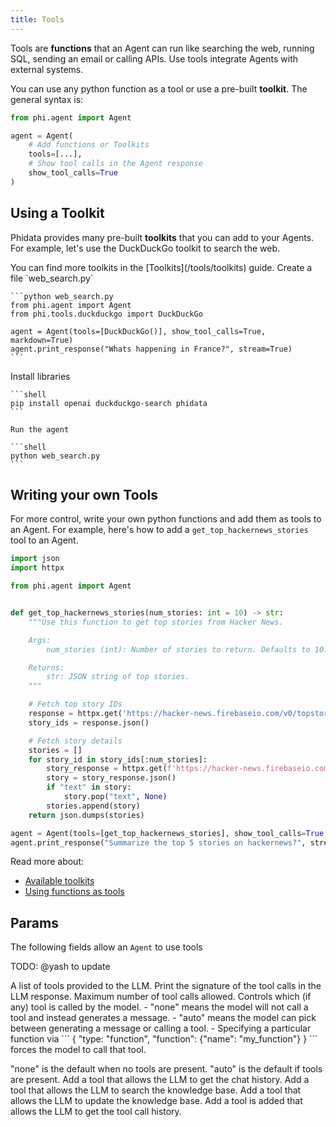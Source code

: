 ```yaml
---
title: Tools
---
```


Tools are **functions** that an Agent can run like searching the web, running SQL, sending an email or calling APIs. Use tools integrate Agents with external systems.

You can use any python function as a tool or use a pre-built **toolkit**. The general syntax is:

```python
from phi.agent import Agent

agent = Agent(
    # Add functions or Toolkits
    tools=[...],
    # Show tool calls in the Agent response
    show_tool_calls=True
)
```

## Using a Toolkit

Phidata provides many pre-built **toolkits** that you can add to your Agents. For example, let's use the DuckDuckGo toolkit to search the web.

<Tip>
You can find more toolkits in the [Toolkits](/tools/toolkits) guide.
</Tip>

<Steps>
  <Step title="Create Web Search Agent">
    Create a file `web_search.py`

    ```python web_search.py
    from phi.agent import Agent
    from phi.tools.duckduckgo import DuckDuckGo

    agent = Agent(tools=[DuckDuckGo()], show_tool_calls=True, markdown=True)
    agent.print_response("Whats happening in France?", stream=True)
    ```

  </Step>
  <Step title="Run the agent">
    Install libraries

    ```shell
    pip install openai duckduckgo-search phidata
    ```

    Run the agent

    ```shell
    python web_search.py
    ```

  </Step>
</Steps>

## Writing your own Tools

For more control, write your own python functions and add them as tools to an Agent. For example, here's how to add a `get_top_hackernews_stories` tool to an Agent.

```python hn_agent.py
import json
import httpx

from phi.agent import Agent


def get_top_hackernews_stories(num_stories: int = 10) -> str:
    """Use this function to get top stories from Hacker News.

    Args:
        num_stories (int): Number of stories to return. Defaults to 10.

    Returns:
        str: JSON string of top stories.
    """

    # Fetch top story IDs
    response = httpx.get('https://hacker-news.firebaseio.com/v0/topstories.json')
    story_ids = response.json()

    # Fetch story details
    stories = []
    for story_id in story_ids[:num_stories]:
        story_response = httpx.get(f'https://hacker-news.firebaseio.com/v0/item/{story_id}.json')
        story = story_response.json()
        if "text" in story:
            story.pop("text", None)
        stories.append(story)
    return json.dumps(stories)

agent = Agent(tools=[get_top_hackernews_stories], show_tool_calls=True, markdown=True)
agent.print_response("Summarize the top 5 stories on hackernews?", stream=True)
```

Read more about:
- [Available toolkits](/tools/toolkits)
- [Using functions as tools](/tools/functions)

## Params

The following fields allow an `Agent` to use tools

TODO: @yash to update

<ResponseField name="tools" type="List[Union[Tool, Toolkit, Callable, Dict, Function]">
 A list of tools provided to the LLM.
</ResponseField>
<ResponseField name="show_tool_calls" type="bool" default="False">
  Print the signature of the tool calls in the LLM response.
</ResponseField>
<ResponseField name="tool_call_limit" type="int">
  Maximum number of tool calls allowed.
</ResponseField>
<ResponseField name="tool_choice" type="Union[str, Dict[str, Any]]">
  Controls which (if any) tool is called by the model.
  - "none" means the model will not call a tool and instead generates a message.
  - "auto" means the model can pick between generating a message or calling a tool.
  - Specifying a particular function via
  ```
  {
    "type: "function",
    "function": {"name": "my_function"}
  }
  ```
  forces the model to call that tool.

  "none" is the default when no tools are present. "auto" is the default if tools are present.
</ResponseField>
<ResponseField name="read_chat_history" type="bool" default="False">
  Add a tool that allows the LLM to get the chat history.
</ResponseField>
<ResponseField name="search_knowledge" type="bool" default="False">
  Add a tool that allows the LLM to search the knowledge base.
</ResponseField>
<ResponseField name="update_knoupdate_knowledgewledge_base" type="bool" default="False">
  Add a tool that allows the LLM to update the knowledge base.
</ResponseField>
<ResponseField name="read_tool_call_history" type="bool" default="False">
  Add a tool is added that allows the LLM to get the tool call history.
</ResponseField>
